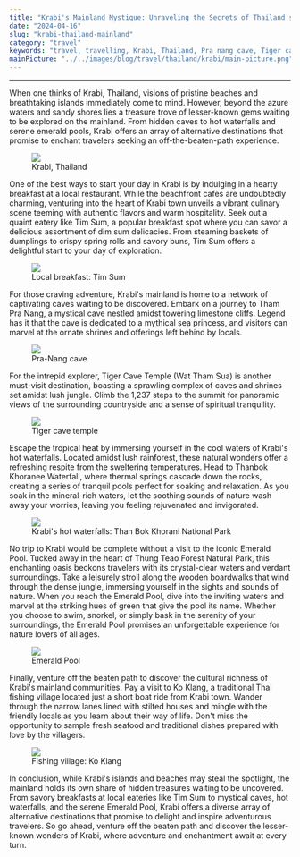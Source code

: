 ```yaml
---
title: "Krabi's Mainland Mystique: Unraveling the Secrets of Thailand's Coastal Jewel"
date: "2024-04-16"
slug: "krabi-thailand-mainland"
category: "travel"
keywords: "travel, travelling, Krabi, Thailand, Pra nang cave, Tiger cave temple, Than Bok Khorani National Park, Emerald Pool, Fishing village, Ko Klang"
mainPicture: "../../images/blog/travel/thailand/krabi/main-picture.png"
---
```


<hr />
When one thinks of Krabi, Thailand, visions of pristine beaches and breathtaking islands immediately come to mind. However, beyond the azure waters and sandy shores lies a treasure trove of lesser-known gems waiting to be explored on the mainland. From hidden caves to hot waterfalls and serene emerald pools, Krabi offers an array of alternative destinations that promise to enchant travelers seeking an off-the-beaten-path experience.

<figure>
  <img src="../../images/blog/travel/thailand/krabi/main-picture.png"></img>
  <figcaption>Krabi, Thailand</figcaption>
</figure>

<p>
One of the best ways to start your day in Krabi is by indulging in a hearty breakfast at a local restaurant. While the beachfront cafes are undoubtedly charming, venturing into the heart of Krabi town unveils a vibrant culinary scene teeming with authentic flavors and warm hospitality. Seek out a quaint eatery like Tim Sum, a popular breakfast spot where you can savor a delicious assortment of dim sum delicacies. From steaming baskets of dumplings to crispy spring rolls and savory buns, Tim Sum offers a delightful start to your day of exploration.
<figure>
  <img src="../../images/blog/travel/thailand/krabi/timsum.png"></img>
  <figcaption>Local breakfast: Tim Sum</figcaption>
</figure>
</p>

<p>
For those craving adventure, Krabi's mainland is home to a network of captivating caves waiting to be discovered. Embark on a journey to Tham Pra Nang, a mystical cave nestled amidst towering limestone cliffs. Legend has it that the cave is dedicated to a mythical sea princess, and visitors can marvel at the ornate shrines and offerings left behind by locals. 
<figure>
  <img src="../../images/blog/travel/thailand/krabi/pra-nang-cave.png"></img>
  <figcaption>Pra-Nang cave</figcaption>
</figure>
</p>

<p>
For the intrepid explorer, Tiger Cave Temple (Wat Tham Sua) is another must-visit destination, boasting a sprawling complex of caves and shrines set amidst lush jungle. Climb the 1,237 steps to the summit for panoramic views of the surrounding countryside and a sense of spiritual tranquility.
<figure>
  <img src="../../images/blog/travel/thailand/krabi/wat-thum-sua.png"></img>
  <figcaption>Tiger cave temple</figcaption>
</figure>
</p>

<p>
Escape the tropical heat by immersing yourself in the cool waters of Krabi's hot waterfalls. Located amidst lush rainforest, these natural wonders offer a refreshing respite from the sweltering temperatures. Head to Thanbok Khoranee Waterfall, where thermal springs cascade down the rocks, creating a series of tranquil pools perfect for soaking and relaxation. As you soak in the mineral-rich waters, let the soothing sounds of nature wash away your worries, leaving you feeling rejuvenated and invigorated.
<figure>
  <img src="../../images/blog/travel/thailand/krabi/than-bok-khorani.png"></img>
  <figcaption>Krabi's hot waterfalls: Than Bok Khorani National Park</figcaption>
</figure>
</p>

<p>
No trip to Krabi would be complete without a visit to the iconic Emerald Pool. Tucked away in the heart of Thung Teao Forest Natural Park, this enchanting oasis beckons travelers with its crystal-clear waters and verdant surroundings. Take a leisurely stroll along the wooden boardwalks that wind through the dense jungle, immersing yourself in the sights and sounds of nature. When you reach the Emerald Pool, dive into the inviting waters and marvel at the striking hues of green that give the pool its name. Whether you choose to swim, snorkel, or simply bask in the serenity of your surroundings, the Emerald Pool promises an unforgettable experience for nature lovers of all ages.
<figure>
  <img src="../../images/blog/travel/thailand/krabi/emerald-pool.png"></img>
  <figcaption>Emerald Pool</figcaption>
</figure>
</p>

<p>
Finally, venture off the beaten path to discover the cultural richness of Krabi's mainland communities. Pay a visit to Ko Klang, a traditional Thai fishing village located just a short boat ride from Krabi town. Wander through the narrow lanes lined with stilted houses and mingle with the friendly locals as you learn about their way of life. Don't miss the opportunity to sample fresh seafood and traditional dishes prepared with love by the villagers.
<figure>
  <img src="../../images/blog/travel/thailand/krabi/ko-klang.png"></img>
  <figcaption>Fishing village: Ko Klang</figcaption>
</figure>
</p>

<p>
In conclusion, while Krabi's islands and beaches may steal the spotlight, the mainland holds its own share of hidden treasures waiting to be uncovered. From savory breakfasts at local eateries like Tim Sum to mystical caves, hot waterfalls, and the serene Emerald Pool, Krabi offers a diverse array of alternative destinations that promise to delight and inspire adventurous travelers. So go ahead, venture off the beaten path and discover the lesser-known wonders of Krabi, where adventure and enchantment await at every turn.
</p>
